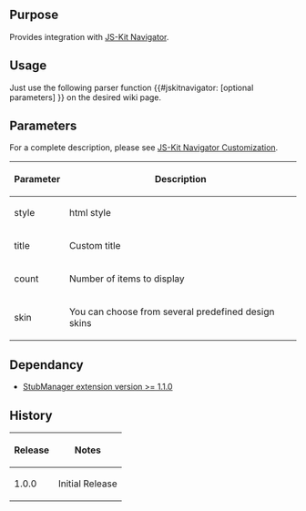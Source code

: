 {{Extension
|name        = JSKitNavigator
|status      = beta
|author      = [[user:jldupont|Jean-Lou Dupont]]
|image       =
|version     = 1.0.0
|update      =
|mediawiki   = 1.11 (should work on other versions)
|download    = [http://mediawiki.googlecode.com/svn/trunk/extensions/JSKitNavigator/ SVN]
|readme      =
|changelog   = See SVN ($Id$)
|description = 
|parameters  =
|rights      =
|example     =
}}
== Purpose ==
Provides integration with [http://js-kit.com/navigator/ JS-Kit Navigator].

== Usage ==
Just use the following parser function <nowiki>{{#jskitnavigator: [optional parameters] }}</nowiki> on the desired wiki page.

== Parameters ==
For a complete description, please see [http://js-kit.com/navigator/custom.html JS-Kit Navigator Customization].
{|border=1 class='sortable'
! Parameter !! Description
|-
| style     || html style
|-
| title     || Custom title
|-
| count     || Number of items to display
|-
| skin      || You can choose from several predefined design skins
|}

<!--{{
== Example ==
[[{{FULLPAGENAMEE}}/Tests]]
}}-->

== Dependancy ==
* [[Extension:StubManager|StubManager extension version >= 1.1.0 ]]
{{Pear|JSKitNavigator}}

== History ==
{|border=1
! Release !! Notes
|-
| 1.0.0 || Initial Release
|}
